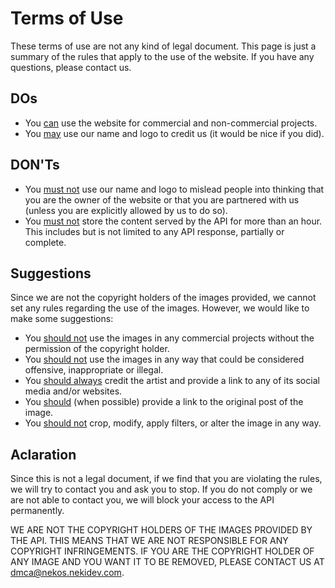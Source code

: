 # Terms of Use

These terms of use are not any kind of legal document. This page is just a summary of the rules that apply to the use of the website. If you have any questions, please contact us.

## DOs

- You <u>can</u> use the website for commercial and non-commercial projects.
- You <u>may</u> use our name and logo to credit us (it would be nice if you did).

## DON'Ts

- You <u>must not</u> use our name and logo to mislead people into thinking that you are the owner of the website or that you are partnered with us (unless you are explicitly allowed by us to do so).
- You <u>must not</u> store the content served by the API for more than an hour. This includes but is not limited to any API response, partially or complete.

## Suggestions

Since we are not the copyright holders of the images provided, we cannot set any rules regarding the use of the images. However, we would like to make some suggestions:

- You <u>should not</u> use the images in any commercial projects without the permission of the copyright holder.
- You <u>should not</u> use the images in any way that could be considered offensive, inappropriate or illegal.
- You <u>should always</u> credit the artist and provide a link to any of its social media and/or websites.
- You <u>should</u> (when possible) provide a link to the original post of the image.
- You <u>should not</u> crop, modify, apply filters, or alter the image in any way.


## Aclaration

Since this is not a legal document, if we find that you are violating the rules, we will try to contact you and ask you to stop. If you do not comply or we are not able to contact you, we will block your access to the API permanently.

WE ARE NOT THE COPYRIGHT HOLDERS OF THE IMAGES PROVIDED BY THE API. THIS MEANS THAT WE ARE NOT RESPONSIBLE FOR ANY COPYRIGHT INFRINGEMENTS. IF YOU ARE THE COPYRIGHT HOLDER OF ANY IMAGE AND YOU WANT IT TO BE REMOVED, PLEASE CONTACT US AT [dmca@nekos.nekidev.com](mailto:dmca@nekos.nekidev.com).
